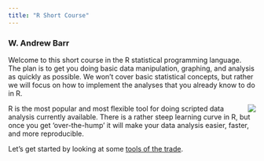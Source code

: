 ```yaml
---
title: "R Short Course"
---
```


### W. Andrew Barr

Welcome to this short course in the R statistical programming language. The plan is to get you doing basic data manipulation, graphing, and analysis as quickly as possible.  We won't cover basic statistical concepts, but rather we will focus on how to implement the analyses that you already know to do in R.  


<img style="float: right" src="images/R.png" />

R is the most popular and most flexible tool for doing scripted data analysis currently available.  There is a rather steep learning curve in R, but once you get 'over-the-hump' it will make your data analysis easier, faster, and more reproducible.  

Let's get started by looking at some [tools of the trade](tools.html).